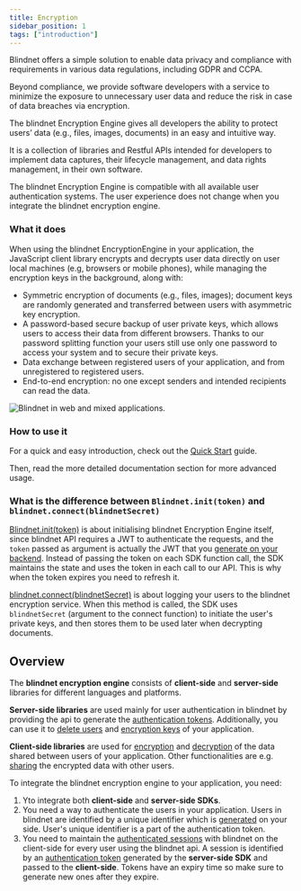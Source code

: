 ```yaml
---
title: Encryption
sidebar_position: 1
tags: ["introduction"]
---
```


Blindnet offers a simple solution to enable data privacy and compliance with requirements in various data regulations, including GDPR and CCPA.

Beyond compliance, we provide software developers with a service to minimize the exposure to unnecessary user data and reduce the risk in case of data breaches via encryption.

The blindnet Encryption Engine gives all developers the ability to protect users’ data (e.g., files, images, documents) in an easy and intuitive way.

It is a collection of libraries and Restful APIs intended for developers to implement data captures, their lifecycle management, and data rights management, in their own software.

The blindnet Encryption Engine is compatible with all available user authentication systems. The user experience does not change when you integrate the blindnet encryption engine.

### What it does

When using the blindnet EncryptionEngine in your application, the JavaScript client library encrypts and decrypts user data directly on user local machines (e.g, browsers or mobile phones), while managing the encryption keys in the background, along with:

- Symmetric encryption of documents (e.g., files, images); document keys are randomly generated and transferred between users with asymmetric key encryption.
- A password-based secure backup of user private keys, which allows users to access their data from different browsers. Thanks to our password splitting function your users still use only one password to access your system and to secure their private keys.
- Data exchange between registered users of your application, and from unregistered to registered users.
- End-to-end encryption: no one except senders and intended recipients can read the data.

![Blindnet in web and mixed applications.](/img/how_it_works/web_enc_high.svg)

### How to use it

For a quick and easy introduction, check out the [Quick Start](./quickstart) guide.

Then, read the more detailed documentation section for more advanced usage.

<DocCardList items={useCurrentSidebarCategory().items}/>

### What is the difference between `Blindnet.init(token)` and `blindnet.connect(blindnetSecret)`

[Blindnet.init(token)](/docs/encryption/installation#client-sdk-2) is about initialising blindnet Encryption Engine itself, since blindnet API requires a JWT to authenticate the requests, and the `token` passed as argument is actually the JWT that you [generate on your backend](/docs/encryption/managing_users_access#creating-user-tokens). Instead of passing the token on each SDK function call, the SDK maintains the state and uses the token in each call to our API. This is why when the token expires you need to refresh it.

[blindnet.connect(blindnetSecret)](/docs/encryption/managing_users_access#registering-and-logging-users-in-blindnet) is about logging your users to the blindnet encryption service. When this method is called, the SDK uses `blindnetSecret` (argument to the connect function) to initiate the user's private keys, and then stores them to be used later when decrypting documents.

<!-- FIXME: moved from guides/introduction, to be merged with the above text -->
## Overview

The **blindnet encryption engine** consists of **client-side** and **server-side** libraries for different languages and platforms.

**Server-side libraries** are used mainly for user authentication in blindnet by providing the api to generate the [authentication tokens](./managing_users_access#creating-user-tokens). Additionally, you can use it to [delete users](./managing_users_access#deleting-users) and [encryption keys](./managing_users_access#deleting-encrypted-data-keys) of your application.

**Client-side libraries** are used for [encryption](./encrypt) and [decryption](./decrypt) of the data shared between users of your application. Other functionalities are e.g. [sharing](./managing_users_access#giving-access-to-other-users) the encrypted data with other users.

To integrate the blindnet encryption engine to your application, you need:

1. Yto integrate both **client-side** and **server-side SDKs**.
1. You need a way to authenticate the users in your application. Users in blindnet are identified by a unique identifier which is [generated](./managing_users_access#creating-user-tokens) on your side. User's unique identifier is a part of the authentication token.
1. You need to maintain the [authenticated sessions](/docs/references/glossary#session) with blindnet on the client-side for every user using the blindnet api. A session is identified by an [authentication token](./managing_users_access#creating-user-tokens) generated by the **server-side SDK** and passed to the **client-side**. Tokens have an expiry time so make sure to generate new ones after they expire.
